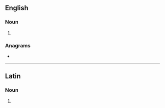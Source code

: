 {{also|cítharas}}
==English==

===Noun===
{{head|en|noun form}}

# {{plural of|cithara|lang=en}}

===Anagrams===
* {{anagrams|en|a=aachirst|archaist}}

----

==Latin==

===Noun===
{{la-noun-form|citharās}}

# {{inflection of|cithara||acc|p|lang=la}}